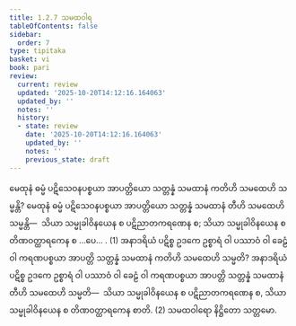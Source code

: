 ```yaml
---
title: 1.2.7 သမထဝါရ
tableOfContents: false
sidebar:
  order: 7
type: tipitaka
basket: vi
book: pari
review:
  current: review
  updated: '2025-10-20T14:12:16.164063'
  updated_by: ''
  notes: ''
  history:
  - state: review
    date: '2025-10-20T14:12:16.164063'
    updated_by: ''
    notes: ''
    previous_state: draft
---
```



<DynamicBreadcrumb />


<ReviewStatus review={frontmatter.review} showDetails={true} />

<HypothesisAnnotation frontmatter={frontmatter} />

<Division number="199" book="pari" e="ch" v="5" p="93">

<Paragraph number="655" book="pari">
မေထုနံ ဓမ္မံ ပဋိသေဝနပစ္စယာ အာပတ္တိယော သတ္တန္နံ သမထာနံ ကတိဟိ သမထေဟိ သမ္မန္တိ? မေထုနံ ဓမ္မံ ပဋိသေဝနပစ္စယာ အာပတ္တိယော သတ္တန္နံ သမထာနံ တီဟိ သမထေဟိ သမ္မန္တိ—  သိယာ သမ္မုခါဝိနယေန စ ပဋိညာတကရဏေန စ; သိယာ သမ္မုခါဝိနယေန စ တိဏဝတ္ထာရကေန စ …ပေ… . (1)
</Paragraph>

<Paragraph number="656" book="pari">
အနာဒရိယံ ပဋိစ္စ ဥဒကေ ဥစ္စာရံ ဝါ ပဿာဝံ ဝါ ခေဠံ ဝါ ကရဏပစ္စယာ အာပတ္တိ သတ္တန္နံ သမထာနံ ကတိဟိ သမထေဟိ သမ္မတိ? အနာဒရိယံ ပဋိစ္စ ဥဒကေ ဥစ္စာရံ ဝါ ပဿာဝံ ဝါ ခေဠံ ဝါ ကရဏပစ္စယာ အာပတ္တိ သတ္တန္နံ သမထာနံ တီဟိ သမထေဟိ သမ္မတိ—  သိယာ သမ္မုခါဝိနယေန စ ပဋိညာတကရဏေန စ, သိယာ သမ္မုခါဝိနယေန စ တိဏဝတ္ထာရကေန စာတိ. (2)

</Paragraph>
</Division>

<Paragraph number="657" type="center" book="pari">
သမထဝါရော နိဋ္ဌိတော သတ္တမော.
</Paragraph>